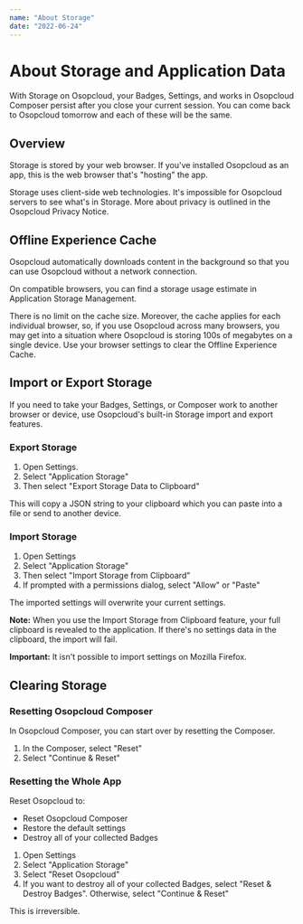 ```yaml
---
name: "About Storage"
date: "2022-06-24"
---
```


# About Storage and Application Data

With Storage on Osopcloud, your Badges, Settings, and works in Osopcloud Composer persist after you close your current session. You can come back to Osopcloud tomorrow and each of these will be the same.

## Overview

Storage is stored by your web browser. If you've installed Osopcloud as an app, this is the web browser that's "hosting" the app.

Storage uses client-side web technologies. It's impossible for Osopcloud servers to see what's in Storage. More about privacy is outlined in the Osopcloud Privacy Notice.

## Offline Experience Cache

Osopcloud automatically downloads content in the background so that you can use Osopcloud without a network connection.

On compatible browsers, you can find a storage usage estimate in Application Storage Management.

There is no limit on the cache size. Moreover, the cache applies for each individual browser, so, if you use Osopcloud across many browsers, you may get into a situation where Osopcloud is storing 100s of megabytes on a single device. Use your browser settings to clear the Offline Experience Cache.

## Import or Export Storage

If you need to take your Badges, Settings, or Composer work to another browser or device, use Osopcloud's built-in Storage import and export features.

### Export Storage

1. Open Settings.
2. Select "Application Storage"
3. Then select "Export Storage Data to Clipboard"

This will copy a JSON string to your clipboard which you can paste into a file or send to another device.

### Import Storage

1. Open Settings
2. Select "Application Storage"
3. Then select "Import Storage from Clipboard"
4. If prompted with a permissions dialog, select "Allow" or "Paste"

The imported settings will overwrite your current settings.

**Note:** When you use the Import Storage from Clipboard feature, your full clipboard is revealed to the application. If there's no settings data in the clipboard, the import will fail.

**Important:** It isn't possible to import settings on Mozilla Firefox.

## Clearing Storage

### Resetting Osopcloud Composer

In Osopcloud Composer, you can start over by resetting the Composer.

1. In the Composer, select "Reset"
2. Select "Continue & Reset"

### Resetting the Whole App

Reset Osopcloud to:

- Reset Osopcloud Composer
- Restore the default settings
- Destroy all of your collected Badges

1. Open Settings
2. Select "Application Storage"
3. Select "Reset Osopcloud"
4. If you want to destroy all of your collected Badges, select "Reset & Destroy Badges". Otherwise, select "Continue & Reset"

This is irreversible.
